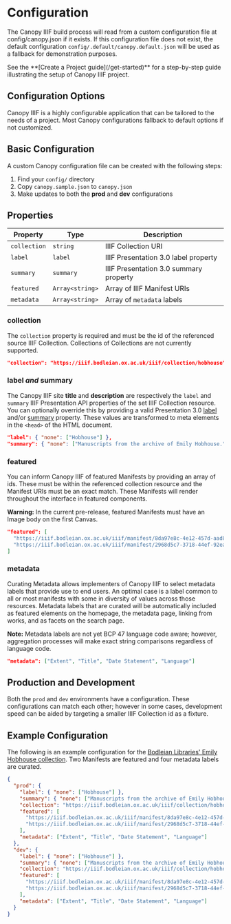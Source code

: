 
# Configuration

The Canopy IIIF build process will read from a custom configuration file at config/canopy.json if it exists. If this configuration file does not exist, the default configuration `config/.default/canopy.default.json` will be used as a fallback for demonstration purposes.

<Callout type="info">
  See the **[Create a Project guide](/get-started)** for a step-by-step guide
  illustrating the setup of Canopy IIIF project.
</Callout>

## Configuration Options

Canopy IIIF is a highly configurable application that can be tailored to the needs of a project. Most Canopy configurations fallback to default options if not customized.

<Cards>
  <Card title="Basic" href="/configuration#basic-configuration" />
  <Card title="Search" href="/configuration/search" />
  <Card title="Locale" href="/configuration/locale" />
  <Card title="Map" href="/configuration/map" />
  <Card title="Theme" href="/configuration/theme" />
</Cards>

## Basic Configuration

A custom Canopy configuration file can be created with the following steps:

1. Find your `config/` directory
2. Copy `canopy.sample.json` to `canopy.json`
3. Make updates to both the **prod** and **dev** configurations

## Properties

| Property     | Type            | Description                            |
| ------------ | --------------- | -------------------------------------- |
| `collection` | `string`        | IIIF Collection URI                    |
| `label`      | `label `        | IIIF Presentation 3.0 label property   |
| `summary`    | `summary`       | IIIF Presentation 3.0 summary property |
| `featured`   | `Array<string>` | Array of IIIF Manifest URIs            |
| `metadata`   | `Array<string>` | Array of `metadata` labels             |

### collection

The `collection` property is required and must be the id of the referenced source IIIF Collection. Collections of Collections are not currently supported.

```json
"collection": "https://iiif.bodleian.ox.ac.uk/iiif/collection/hobhouse"
```

### label _and_ summary

The Canopy IIIF site **title** and **description** are respectively the `label` and `summary` IIIF Presentation API properties of the set IIIF Collection resource. You can optionally override this by providing a valid Presentation 3.0 [label](https://iiif.io/api/presentation/3.0/#label) and/or [summary](https://iiif.io/api/presentation/3.0/#summary) property. These values are transformed to meta elements in the `<head>` of the HTML document.

```json
"label": { "none": ["Hobhouse"] },
"summary": { "none": ["Manuscripts from the archive of Emily Hobhouse."] }
```

### featured

You can inform Canopy IIIF of featured Manifests by providing an array of ids. These must be within the referenced collection resource and the Manifest URIs must be an exact match. These Manifests will render throughout the interface in featured components.

**Warning:** In the current pre-release, featured Manifests must have an Image body on the first Canvas.

```json
"featured": [
  "https://iiif.bodleian.ox.ac.uk/iiif/manifest/8da97e8c-4e12-457d-aad8-3327b3aec183.json",
  "https://iiif.bodleian.ox.ac.uk/iiif/manifest/2968d5c7-3718-44ef-92ea-ee4cc58cc677.json"
]
```

### metadata

Curating Metadata allows implementers of Canopy IIIF to select metadata labels that provide use to end users. An optimal case is a label common to all or most manifests with some in diversity of values across those resources. Metadata labels that are curated will be automatically included as featured elements on the homepage, the metadata page, linking from works, and as facets on the search page.

**Note:** Metadata labels are not yet BCP 47 language code aware; however, aggregation processes will make exact string comparisons regardless of language code.

```json
"metadata": ["Extent", "Title", "Date Statement", "Language"]
```

## Production and Development

Both the `prod` and `dev` environments have a configuration. These configurations can match each other; however in some cases, development speed can be aided by targeting a smaller IIIF Collection id as a fixture.

## Example Configuration

The following is an example configuration for the [Bodleian Libraries' Emily Hobhouse collection](https://archives.bodleian.ox.ac.uk/repositories/2/resources/2830). Two Manifests are featured and four metadata labels are curated.

```json copy filename="config/canopy.json"
{
  "prod": {
    "label": { "none": ["Hobhouse"] },
    "summary": { "none": ["Manuscripts from the archive of Emily Hobhouse."] },
    "collection": "https://iiif.bodleian.ox.ac.uk/iiif/collection/hobhouse",
    "featured": [
      "https://iiif.bodleian.ox.ac.uk/iiif/manifest/8da97e8c-4e12-457d-aad8-3327b3aec183.json",
      "https://iiif.bodleian.ox.ac.uk/iiif/manifest/2968d5c7-3718-44ef-92ea-ee4cc58cc677.json"
    ],
    "metadata": ["Extent", "Title", "Date Statement", "Language"]
  },
  "dev": {
    "label": { "none": ["Hobhouse"] },
    "summary": { "none": ["Manuscripts from the archive of Emily Hobhouse."] },
    "collection": "https://iiif.bodleian.ox.ac.uk/iiif/collection/hobhouse",
    "featured": [
      "https://iiif.bodleian.ox.ac.uk/iiif/manifest/8da97e8c-4e12-457d-aad8-3327b3aec183.json",
      "https://iiif.bodleian.ox.ac.uk/iiif/manifest/2968d5c7-3718-44ef-92ea-ee4cc58cc677.json"
    ],
    "metadata": ["Extent", "Title", "Date Statement", "Language"]
  }
}
```
